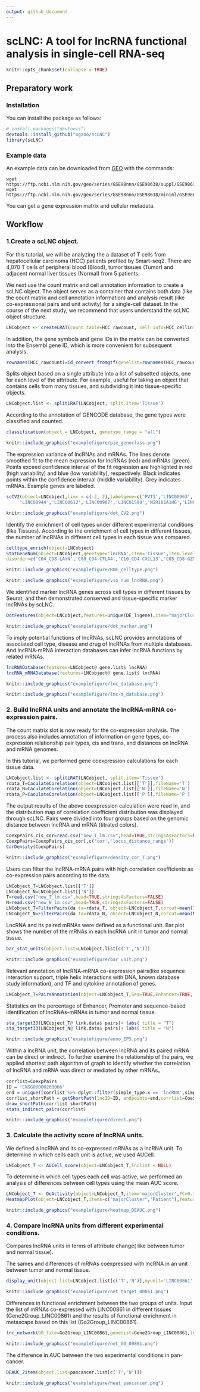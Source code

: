 ```yaml
---
output: github_document
---
```


<!-- README.md is generated from README.Rmd. Please edit that file -->




# scLNC: A tool for lncRNA functional analysis in single-cell RNA-seq


```r
knitr::opts_chunk$set(collapse = TRUE)
```
## Preparatory work

### Installation
You can install the package as follows:
``` r
# install.packages("devtools")
devtools::install_github("xgaoo/scLNC")
library(scLNC)
```


### Example data

An example data can be downloaded from [GEO](https://www.ncbi.nlm.nih.gov/geo/query/acc.cgi?acc=GSE98638) with the commands:

``` shell
wget https://ftp.ncbi.nlm.nih.gov/geo/series/GSE98nnn/GSE98638/suppl/GSE98638_HCC.TCell.S5063.count.txt.gz
wget https://ftp.ncbi.nlm.nih.gov/geo/series/GSE98nnn/GSE98638/miniml/GSE98638_family.xml.tgz
```
You can get a gene expression matrix and cellular metadata.

## Workflow

### 1.Create a scLNC object.
For this tutorial, we will be analyzing the a dataset of T cells from hepatocellular carcinoma (HCC) patients profiled by Smart-seq2. There are  4,070 T cells of peripheral blood (Blood), tumor tissues (Tumor) and adjacent normal liver tissues (Normal) from 5 patients.

We next use the count matrix and cell annotation information to create a scLNC object. The object serves as a container that contains both data (like the count matrix and cell annotation information) and analysis result (like co-expressional pairs and unit activity) for a single-cell dataset. In the course of the next study, we recommend that users understand the scLNC object structure.

``` r
LNCobject <- createLRAT(count_table=HCC_rawcount, cell_info=HCC_cellinfo, min.cells = 15, min.genes = 200)
```
In addition, the gene symbols and gene IDs in the matrix can be converted into the Ensembl gene ID, which is more convenient for subsequent analysis.
``` r
rownames(HCC_rawcount)=id_convert_fromgtf(genelist=rownames(HCC_rawcount),gtf.info = scLNCgencode)
```


Splits object based on a single attribute into a list of subsetted objects, one for each level of the attribute. For example, useful for taking an object that contains cells from many tissues, and subdividing it into tissue-specific objects.
``` r
LNCobject.list <- splitLRAT(LNCobject, split.item='Tissue')
```

According to the annotation of GENCODE database, the gene types were classified and counted.
```r 
classification(object = LNCobject, genetype_range = "all")
```
```r
knitr::include_graphics("examplefigure/pie_geneclass.png")
```

The expression variance of lncRNAs and mRNAs. 
The lines denote smoothed fit to the mean expression for lncRNAs (red) and mRNAs (green). 
Points exceed confidence interval of the fit regression are highlighted in red (high variability) and blue (low variability), respectively. 
Black indicates points within the confidence interval (middle variability). Grey indicates mRNAs. Example genes are labeled.
```r 
scCV2(object=LNCobject,limx = c(-2, 2),labelgene=c('PVT1','LINC00963','LINC00265','LINC00299','MIR155HG','TRG-AAS1','MIAT',
	 'LINC00944','LINC00612','LINC00987','LINC01588','MIR181A1HG','LINC00996','LINC00158','LINC00589','MSD2','LINC00158'))
```
```r
knitr::include_graphics("examplefigure/dot_CV2.png")
```

Identify the enrichment of cell types under different experimental conditions (like Tissues).
According to the enrichment of cell types in different tissues, the number of lncRNAs in different cell types in each tissue was compared.

```r 
celltype_enrich(object=LNCobject)
StatGeneNum(object=LNCobject,genetype='lncRNA',item='Tissue',item.level=c('T','N','P'),split.by='majorCluster', 
disorder=c('C04_CD8-LAYN','C08_CD4-CTLA4','C10_CD4-CXCL13','C05_CD8-GZMK','C11_CD4-GNLY',"C09_CD4-GZMA",'C07_CD4-FOXP3','C03_CD8-SLC4A10','C01_CD8-LEF1','C06_CD4-CCR7','C02_CD8-CX3CR1'))
```
```r
knitr::include_graphics("examplefigure/ROE_celltype.png")
```

```r
knitr::include_graphics("examplefigure/vio_num_lncRNA.png")
```

We identified marker lncRNA genes across cell types in different tissues by Seurat, and then demonstrated conserved and tissue-specific marker lncRNAs by scLNC.
```r 
DotFeatures(object=LNCobject,features=unique(DE_l$gene),item="majorCluster",mytitle= NULL,split.by='Tissue',mincell.peritem=15)
```
```r
knitr::include_graphics("examplefigure/dot_marker.png")
```

To imply potential functions of lncRNAs, scLNC provides annotations of associated cell type, disease and drug of lncRNAs from multiple databases. 
And lncRNA-mRNA interaction databases can infer lncRNA functions by related mRNAs.
```r 
lncRNADatabase(features=LNCobject@ gene.list$ lncRNA)
lncRNA_mRNADatabase(features=LNCobject@ gene.list$ lncRNA)
```
```r
knitr::include_graphics("examplefigure/lnc_database.png")
```

```r
knitr::include_graphics("examplefigure/lnc-m_database.png")
```



### 2. Build lncRNA units and annotate the lncRNA-mRNA co-expression pairs.
The count matrix slot is now ready for the co-expression analysis. The process also includes annotation of information on gene types, co-expression relationship pair types, cis and trans, and distances on lncRNA and mRNA genomes.

In this tutorial, we performed gene coexpression calculations for each tissue data.
``` r
LNCobject.list <- splitLRAT(LNCobject, split.item='Tissue')
rdata_T=CaculateCorelation(object=LNCobject.list[['T']],fileName='T')
rdata_N=CaculateCorelation(object=LNCobject.list[['N']],fileName='N')
rdata_P=CaculateCorelation(object=LNCobject.list[['P']],fileName='P')
```


The output results of the above coexpression calculation were read in, and the distribution map of correlation coefficient distribution was displayed through scLNC. 
Pairs were divided into four groups based on the genomic distance between lncRNA and mRNA (titrated colors).
```r 
CoexpPairs_cis_cor=read.csv("new_T_lm.csv",head=TRUE,stringsAsFactors=FALSE)
CoexpPairs=CoexpPairs_cis_cor[,c('cor','locus_distance_range')]
CorDensity(CoexpPairs)
```
```r
knitr::include_graphics("examplefigure/density_cor_T.png")
```




Users can filter the lncRNA-mRNA pairs with high correlation coefficients as co-expression pairs according to the data.
``` r
LNCobject_T=LNCobject.list[['T']]
LNCobject_N=LNCobject.list[['N']]
T=read.csv("new_T_lm.csv",head=TRUE,stringsAsFactors=FALSE)
N=read.csv("new_N_lm.csv",head=TRUE,stringsAsFactors=FALSE)
LNCobject_T=FilterPairs(da ta=rdata_T, object=LNCobject_T,corcut=mean(T$cor)+3*sd(T$cor),RPSL=FALSE,targetcut=0)
LNCobject_N=FilterPairs(da ta=rdata_N, object=LNCobject_N,corcut=mean(N$cor)+3*sd(N$cor),RPSL=FALSE,targetcut=0)
```

LncRNA and its paired mRNAs were defined as a functional unit. 
Bar plot shows the number of the mRNAs in each lncRNA unit in tumor and normal tissue.
```r 
bar_stat_units(object.list=LNCobject.list[c('T','N')])
```
```r
knitr::include_graphics("examplefigure/bar_unit.png")
```

Relevant annotation of lncRNA-mRNA co-expression pairs(like sequence interaction support, triple helix interactions with DNA, known database study information), and TF and cytokine annotation of genes.

``` r
LNCobject_T=PairsAnnotation(object=LNCobject_T,Seq=TRUE,Enhancer=TRUE, Promoter=TRUE,TF=TRUE,cytokine=TRUE,LMpairs=TRUE)
```


Statistics on the percentage of Enhancer, Promoter and sequence-based identification of lncRNAs-mRNAs in tumor and normal tissue.
```r 
sta_target33(LNCobject_T@ link.data$ pairs)+ labs( title = "T")
sta_target33(LNCobject_N@ link.data$ pairs)+ labs( title = "N")
```
```r
knitr::include_graphics("examplefigure/anno_EPS.png")
```

Within a lncRNA unit, the correlation between lncRNA and its paired mRNA can be direct or indirect. To further examine the relationship of the pairs, we applied shortest path algorithm of graph to identify whether the correlation of lncRNA and mRNA was direct or mediated by other mRNAs。
```r 
corrlist=CoexpPairs
ID = 'ENSG00000268066'
end = unique((corrlist %>% dplyr::filter(simple_type.x == 'lncRNA',simple_type.y == 'mRNA', row == lncID))$column)
corrlist_shortPath = getShortPath(lncID=ID, endpoints=end,corrlist=CoexpPairs)
draw_shortPath(corrlist_shortPath)
stats_indirect_pairs(corrlist)
```
```r
knitr::include_graphics("examplefigure/direct.png")
```


### 3. Calculate the activity score of lncRNA units.
We defined a lncRNA and its co-expressed mRNAs as a lncRNA unit. To determine in which cells each unit is active, we used AUCell. 
``` r
LNCobject_T <- AUCell_score(object=LNCobject_T,lnclist = NULL)
```
To determine in which cell types each cell was active, we performed an analysis of differences between cell types using the mean AUC score.
``` r
LNCobject_T <- DeActivity(object=LNCobject_T,item='majorCluster',FC=0.1,pvalue=0.05,min.pct=0.3,padj=1)
HeatmapPlot(object=LNCobject_T,items=c("majorCluster","Patient"),features=gtfid2genename(unique(LNCobject_T@ gene.list$DEAUC$gene),gtf.info = scLNCgencode),mytitle="T activity")
```

```r
knitr::include_graphics("examplefigure/heatmap_DEAUC.png")
```


### 4. Compare lncRNA units from different experimental conditions.
Compares lncRNA units in terms of attribute change( like between tumor and normal tissue).

The sames and differences of mRNAs coexpressed with lncRNA in an unit between tumor and normal tissue.
``` r
display_unit(object.list=LNCobject.list[c('T','N')],myunit='LINC00861';corcut1=0.6;corcut2=0.78)
```

```r
knitr::include_graphics("examplefigure/net_target_00861.png")
```

Differences in functional enrichment between the two groups of units. 
Input the list of mRNAs co-expressed with LINC00861 in different tissues (Gene2Group_LINC00861) and the results of functional enrichment in metascape based on this list (Go2Group_LINC00861).
``` r
lnc_network(GO_file=Go2Group_LINC00861,genelist=Gene2Group_LINC00861,lncRNA='LINC00861')
```
```r
knitr::include_graphics("examplefigure/net_GO_00861.png")
```


The difference in AUC between the two experimental conditions in pan-cancer.
``` r
DEAUC_2item(object.list=pancancer.list[c('T','N')])
```
```r
knitr::include_graphics("examplefigure/heat_pancancer.png")
```









